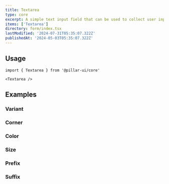 ```yaml
---
title: Textarea
type: core
excerpt: A simple text input field that can be used to collect user input.
items: ['Textarea']
directory: form/index.tsx
lastModified: '2024-07-31T05:35:07.322Z'
publishedAt: '2024-05-03T05:35:07.322Z'
---
```


## Usage

```tsx
import { Textarea } from '@pillar-ui/core'
```

```tsx
<Textarea />
```

## Examples

### Variant

<Prop defaultValue="outline" type="'bordered' | 'filled' | 'outline'" />

<Playground direction="column" name="textareaVariant" root="form/textarea" />

### Corner

<Prop defaultValue="0" type="'0' | '1' | '2' | '3' | '4' | '5' | 'full'" />

<Playground direction="column" name="textareaCorner" root="form/textarea" />

### Color

<Prop defaultValue="p" type="'i' | 'd' | 'su' | 'se' | 'w' | 'p' | 'b' | 'o'" />

<Playground direction="column" name="textareaColor" root="form/textarea" />

### Size

<Prop defaultValue="4" type="'1' | '2' | '3' | '4' | '5' | '6' | '7' | '8' | '9'" />

<Playground direction="column" name="textareaSize" root="form/textarea" />

### Prefix

<Playground direction="column" name="textareaPrefix" root="form/textarea" />

### Suffix

<Playground direction="column" name="textareaSuffix" root="form/textarea" />
